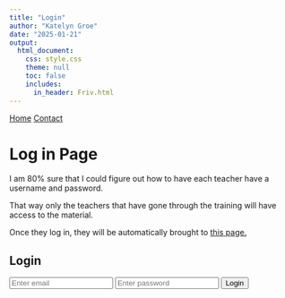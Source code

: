 ```yaml
---
title: "Login"
author: "Katelyn Groe"
date: "2025-01-21"
output:
  html_document:
    css: style.css
    theme: null
    toc: false
    includes:
      in_header: Friv.html
---
```


<nav>
  <a href="index.html">Home</a>
  <a href="contact.html">Contact</a>
</nav>

# Log in Page

I am 80% sure that I could figure out how to have each teacher have a username and password.  

That way only the teachers that have gone through the training will have access to the material.

Once they log in, they will be automatically brought to [this page.](Modules.html)

<!-- Load Firebase SDK (Use Correct Scripts) -->
<script src="https://www.gstatic.com/firebasejs/10.0.0/firebase-app.js"></script>
<script src="https://www.gstatic.com/firebasejs/10.0.0/firebase-auth.js"></script>

<script>
  document.addEventListener("DOMContentLoaded", function() {
      // ✅ Use Hardcoded Firebase Config (Replace with Your Own Values)
      const firebaseConfig = {
          const apiKey = "YOUR_API_KEY";  // Use the actual key or fetch it from Firebase Hosting Config
          authDomain: "chsttt2025.firebaseapp.com",
          projectId: "chsttt2025",
          storageBucket: "chsttt2025.appspot.com",
          messagingSenderId: "443341451267",
          appId: "1:443341451267:web:bd5e27ed4f36e2a632de36"
      };

      // ✅ Ensure Firebase is Initialized
      if (!firebase.apps.length) {
          firebase.initializeApp(firebaseConfig);
      }

      window.auth = firebase.auth(); // ✅ Make Firebase Auth Globally Accessible

      console.log("Firebase Initialized Successfully!");
  });
</script>

<h2>Login</h2>
<input type="email" id="email" placeholder="Enter email">
<input type="password" id="password" placeholder="Enter password">
<button onclick="login()">Login</button>

<script>
    function login() {
        console.log("Login button clicked");

        const email = document.getElementById("email").value;
        const password = document.getElementById("password").value;

        if (!window.auth) {
            console.error("Firebase Auth is not initialized!");
            return;
        }

        window.auth.signInWithEmailAndPassword(email, password)
            .then((userCredential) => {
                const user = userCredential.user;
                alert("Login successful!");
                console.log("Logged in as:", user.email);

                // ✅ Redirect users based on email
                if (user.email === "kgroe@iastate.edu") {
                    window.location.href = "Modules.html";
                } else {
                    window.location.href = "index.html"; // Default page
                }
            })
            .catch((error) => {
                alert("Error: " + error.message);
                console.error("Login error:", error);
            });
    }
</script>

